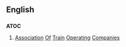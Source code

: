 ==English==

==={{Acronym}}===
{{wikipedia|Association of Train Operating Companies}}
'''ATOC'''

#{{context|UK|rail transport}} [[association|Association]] [[of|Of]] [[train|Train]] [[operating|Operating]] [[companies|Companies]]